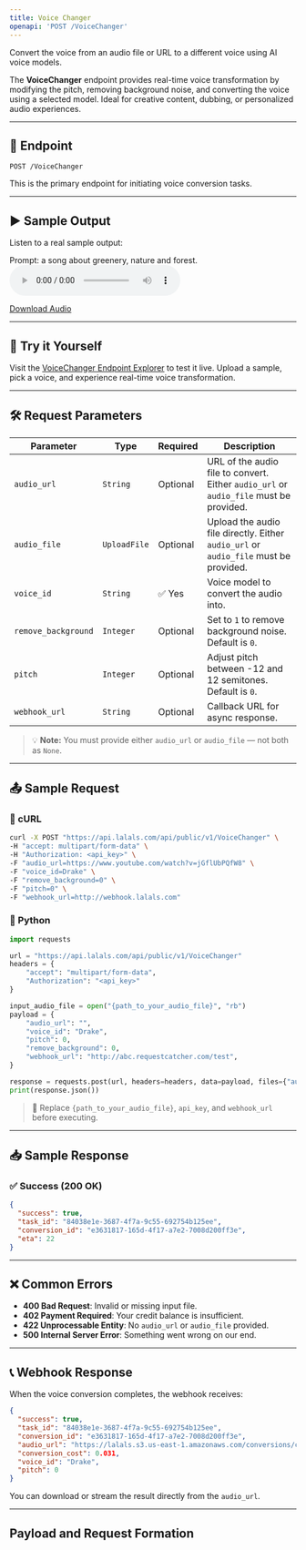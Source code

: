 ```yaml
---
title: Voice Changer
openapi: 'POST /VoiceChanger'
---
```


Convert the voice from an audio file or URL to a different voice using AI voice models.

The **VoiceChanger** endpoint provides real-time voice transformation by modifying the pitch, removing background noise, and converting the voice using a selected model. Ideal for creative content, dubbing, or personalized audio experiences.

---

## 📡 Endpoint

```http
POST /VoiceChanger
```

This is the primary endpoint for initiating voice conversion tasks.


---

## ▶️ Sample Output

Listen to a real sample output:

Prompt: a song about greenery, nature and forest.
<audio controls="1" controlslist="nodownload nofullscreen noremoteplayback" src="https://lalals.s3.us-east-1.amazonaws.com/conversions/covert1.mp3">Your browser does not support the audio playback.</audio>

<a href="https://lalals.s3.us-east-1.amazonaws.com/conversions/covert1.mp3" target="_blank">Download Audio</a>

---

## 🧪 Try it Yourself

Visit the [VoiceChanger Endpoint Explorer](/api-documentation/endpoint/VoiceChanger) to test it live. Upload a sample, pick a voice, and experience real-time voice transformation.

---

## 🛠️ Request Parameters

| Parameter           | Type        | Required | Description                                                                 |
|--------------------|-------------|----------|-----------------------------------------------------------------------------|
| `audio_url`        | `String`    | Optional | URL of the audio file to convert. Either `audio_url` or `audio_file` must be provided. |
| `audio_file`       | `UploadFile`| Optional | Upload the audio file directly. Either `audio_url` or `audio_file` must be provided. |
| `voice_id`         | `String`    | ✅ Yes   | Voice model to convert the audio into.                                      |
| `remove_background`| `Integer`   | Optional | Set to `1` to remove background noise. Default is `0`.                      |
| `pitch`            | `Integer`   | Optional | Adjust pitch between -12 and 12 semitones. Default is `0`.                  |
| `webhook_url`      | `String`    | Optional | Callback URL for async response.                                            |

> 💡 **Note:** You must provide either `audio_url` or `audio_file` — not both as `None`.

---

## 📤 Sample Request

### 🐚 cURL

```bash
curl -X POST "https://api.lalals.com/api/public/v1/VoiceChanger" \
-H "accept: multipart/form-data" \
-H "Authorization: <api_key>" \
-F "audio_url=https://www.youtube.com/watch?v=jGflUbPQfW8" \
-F "voice_id=Drake" \
-F "remove_background=0" \
-F "pitch=0" \
-F "webhook_url=http://webhook.lalals.com"
```

### 🐍 Python

```python
import requests

url = "https://api.lalals.com/api/public/v1/VoiceChanger"
headers = {
    "accept": "multipart/form-data",
    "Authorization": "<api_key>"
}

input_audio_file = open("{path_to_your_audio_file}", "rb")
payload = {
    "audio_url": "",
    "voice_id": "Drake",
    "pitch": 0,
    "remove_background": 0,
    "webhook_url": "http://abc.requestcatcher.com/test",
}

response = requests.post(url, headers=headers, data=payload, files={"audio_file": input_audio_file})
print(response.json())
```

> 🔐 Replace `{path_to_your_audio_file}`, `api_key`, and `webhook_url` before executing.

---

## 📥 Sample Response

### ✅ Success (200 OK)

```json
{
  "success": true,
  "task_id": "84038e1e-3687-4f7a-9c55-692754b125ee",
  "conversion_id": "e3631817-165d-4f17-a7e2-7008d200ff3e",
  "eta": 22
}
```

---

## ❌ Common Errors

- **400 Bad Request**: Invalid or missing input file.
- **402 Payment Required**: Your credit balance is insufficient.
- **422 Unprocessable Entity**: No `audio_url` or `audio_file` provided.
- **500 Internal Server Error**: Something went wrong on our end.

---

## 📞 Webhook Response

When the voice conversion completes, the webhook receives:

```json
{
  "success": true,
  "task_id": "84038e1e-3687-4f7a-9c55-692754b125ee",
  "conversion_id": "e3631817-165d-4f17-a7e2-7008d200ff3e",
  "audio_url": "https://lalals.s3.us-east-1.amazonaws.com/conversions/converted_audio.wav",
  "conversion_cost": 0.031,
  "voice_id": "Drake",
  "pitch": 0
}
```

You can download or stream the result directly from the `audio_url`.

---

## Payload and Request Formation